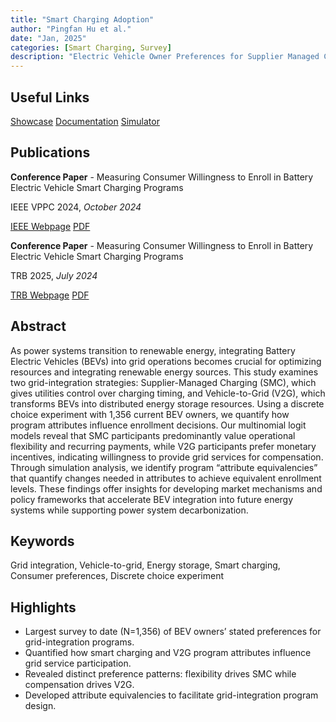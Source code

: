```yaml
---
title: "Smart Charging Adoption"
author: "Pingfan Hu et al."
date: "Jan, 2025"
categories: [Smart Charging, Survey]
description: "Electric Vehicle Owner Preferences for Supplier Managed Charging and Vehicle-to-Grid Programs."
---
```


## Useful Links

::: {.d-flex .justify-content-center}
[<i class="bi bi-file-text"></i> Showcase](https://sc.pingfanhu.com){.btn .btn-primary .mx-1}
[<i class="bi bi-file-richtext"></i> Documentation](https://bev.pingfanhu.com){.btn .btn-primary .mx-1}
[<i class="bi bi-calculator"></i> Simulator](https://gwuvehicle.shinyapps.io/enrollment_simulator/){.btn .btn-primary .mx-1}
:::

## Publications

:::: {.card .mb-4 .custom-card}
::: {.card-body}
**Conference Paper** - Measuring Consumer Willingness to Enroll in Battery Electric Vehicle Smart Charging Programs

IEEE VPPC 2024, *October 2024*

::: {.d-flex .justify-content-end}
[<i class="bi bi-journal-bookmark-fill"></i> IEEE Webpage](https://ieeexplore.ieee.org/document/10755299){.btn .btn-outline-primary .mx-1}
[<i class="bi bi-file-earmark-pdf"></i> PDF](/pdf/smart_charging_ieee_2024.pdf){.btn .btn-outline-primary .mx-1}
:::
:::
::::

:::: {.card .mb-4 .custom-card}
::: {.card-body}
**Conference Paper** - Measuring Consumer Willingness to Enroll in Battery Electric Vehicle Smart Charging Programs

TRB 2025, *July 2024*

::: {.d-flex .justify-content-end}
[<i class="bi bi-journal-bookmark-fill"></i> TRB Webpage](https://annualmeeting.mytrb.org/OnlineProgram/Details/23152){.btn .btn-outline-primary .mx-1}
[<i class="bi bi-file-earmark-pdf"></i> PDF](/pdf/smart_charging_trb_2025.pdf){.btn .btn-outline-primary .mx-1}
:::
:::
::::

## Abstract

As power systems transition to renewable energy, integrating Battery Electric Vehicles (BEVs) into grid operations becomes crucial for optimizing resources and integrating renewable energy sources. This study examines two grid-integration strategies: Supplier-Managed Charging (SMC), which gives utilities control over charging timing, and Vehicle-to-Grid (V2G), which transforms BEVs into distributed energy storage resources. Using a discrete choice experiment with 1,356 current BEV owners, we quantify how program attributes influence enrollment decisions. Our multinomial logit models reveal that SMC participants predominantly value operational flexibility and recurring payments, while V2G participants prefer monetary incentives, indicating willingness to provide grid services for compensation. Through simulation analysis, we identify program "attribute equivalencies" that quantify changes needed in attributes to achieve equivalent enrollment levels. These findings offer insights for developing market mechanisms and policy frameworks that accelerate BEV integration into future energy systems while supporting power system decarbonization.

## Keywords

Grid integration, Vehicle-to-grid, Energy storage, Smart charging, Consumer preferences, Discrete choice experiment

## Highlights

- Largest survey to date (N=1,356) of BEV owners’ stated preferences for grid-integration programs.
- Quantified how smart charging and V2G program attributes influence grid service participation.
- Revealed distinct preference patterns: flexibility drives SMC while compensation drives V2G.
- Developed attribute equivalencies to facilitate grid-integration program design.
